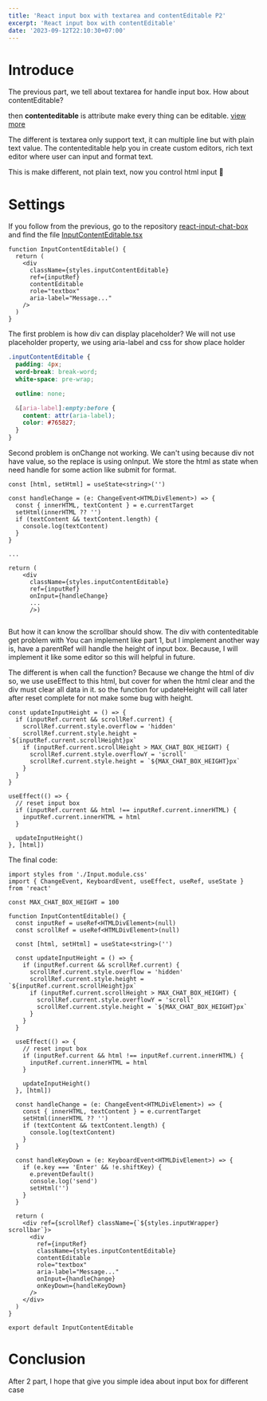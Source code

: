 ```yaml
---
title: 'React input box with textarea and contentEditable P2'
excerpt: 'React input box with contentEditable'
date: '2023-09-12T22:10:30+07:00'
---
```


# Introduce

The previous part, we tell about textarea for handle input box. How about contentEditable?

then **contenteditable** is attribute make every thing can be editable. [view more](https://developer.mozilla.org/en-US/docs/Web/HTML/Global_attributes/contenteditable)

The different is textarea only support text, it can multiple line but with plain text value.
The contenteditable help you in create custom editors, rich text editor where user can input and format text.

This is make different, not plain text, now you control html input 🥹

# Settings

If you follow from the previous, go to the repository [react-input-chat-box](https://github.com/DawnGate/react-input-chat-box)
and find the file [InputContentEditable.tsx](https://github.com/DawnGate/react-input-chat-box/blob/main/src/InputContentEditable.tsx)

```tsx
function InputContentEditable() {
  return (
    <div
      className={styles.inputContentEditable}
      ref={inputRef}
      contentEditable
      role="textbox"
      aria-label="Message..."
    />
  )
}
```

The first problem is how div can display placeholder?
We will not use placeholder property, we using aria-label and css for show place holder

```css
.inputContentEditable {
  padding: 4px;
  word-break: break-word;
  white-space: pre-wrap;

  outline: none;

  &[aria-label]:empty:before {
    content: attr(aria-label);
    color: #765827;
  }
}
```

Second problem is onChange not working. We can't using because div not have value, so the replace is using onInput. We store the html as state when need handle for some action like submit for format.

```tsx
const [html, setHtml] = useState<string>('')

const handleChange = (e: ChangeEvent<HTMLDivElement>) => {
  const { innerHTML, textContent } = e.currentTarget
  setHtml(innerHTML ?? '')
  if (textContent && textContent.length) {
    console.log(textContent)
  }
}

...

return (
    <div
      className={styles.inputContentEditable}
      ref={inputRef}
      onInput={handleChange}
      ...
      />)


```

But how it can know the scrollbar should show. The div with contenteditable get problem with
You can implement like part 1, but I implement another way is, have a parentRef will handle the height of input box.
Because, I will implement it like some editor so this will helpful in future.

The different is when call the function? Because we change the html of div so, we use useEffect to this html, but cover for when the html clear and the div must clear all data in it.
so the function for updateHeight will call later after reset complete for not make some bug with height.

```tsx
const updateInputHeight = () => {
  if (inputRef.current && scrollRef.current) {
    scrollRef.current.style.overflow = 'hidden'
    scrollRef.current.style.height = `${inputRef.current.scrollHeight}px`
    if (inputRef.current.scrollHeight > MAX_CHAT_BOX_HEIGHT) {
      scrollRef.current.style.overflowY = 'scroll'
      scrollRef.current.style.height = `${MAX_CHAT_BOX_HEIGHT}px`
    }
  }
}

useEffect(() => {
  // reset input box
  if (inputRef.current && html !== inputRef.current.innerHTML) {
    inputRef.current.innerHTML = html
  }

  updateInputHeight()
}, [html])
```

The final code:

```tsx
import styles from './Input.module.css'
import { ChangeEvent, KeyboardEvent, useEffect, useRef, useState } from 'react'

const MAX_CHAT_BOX_HEIGHT = 100

function InputContentEditable() {
  const inputRef = useRef<HTMLDivElement>(null)
  const scrollRef = useRef<HTMLDivElement>(null)

  const [html, setHtml] = useState<string>('')

  const updateInputHeight = () => {
    if (inputRef.current && scrollRef.current) {
      scrollRef.current.style.overflow = 'hidden'
      scrollRef.current.style.height = `${inputRef.current.scrollHeight}px`
      if (inputRef.current.scrollHeight > MAX_CHAT_BOX_HEIGHT) {
        scrollRef.current.style.overflowY = 'scroll'
        scrollRef.current.style.height = `${MAX_CHAT_BOX_HEIGHT}px`
      }
    }
  }

  useEffect(() => {
    // reset input box
    if (inputRef.current && html !== inputRef.current.innerHTML) {
      inputRef.current.innerHTML = html
    }

    updateInputHeight()
  }, [html])

  const handleChange = (e: ChangeEvent<HTMLDivElement>) => {
    const { innerHTML, textContent } = e.currentTarget
    setHtml(innerHTML ?? '')
    if (textContent && textContent.length) {
      console.log(textContent)
    }
  }

  const handleKeyDown = (e: KeyboardEvent<HTMLDivElement>) => {
    if (e.key === 'Enter' && !e.shiftKey) {
      e.preventDefault()
      console.log('send')
      setHtml('')
    }
  }

  return (
    <div ref={scrollRef} className={`${styles.inputWrapper} scrollbar`}>
      <div
        ref={inputRef}
        className={styles.inputContentEditable}
        contentEditable
        role="textbox"
        aria-label="Message..."
        onInput={handleChange}
        onKeyDown={handleKeyDown}
      />
    </div>
  )
}

export default InputContentEditable
```

# Conclusion

After 2 part, I hope that give you simple idea about input box for different case
